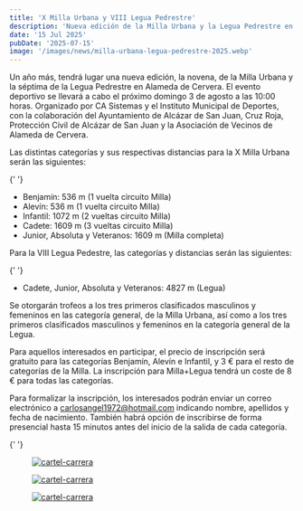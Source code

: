 ```yaml
---
title: 'X Milla Urbana y VIII Legua Pedrestre'
description: 'Nueva edición de la Milla Urbana y la Legua Pedrestre en Alameda de Cervera'
date: '15 Jul 2025'
pubDate: '2025-07-15'
image: '/images/news/milla-urbana-legua-pedrestre-2025.webp'
---
```



Un año más, tendrá lugar una nueva edición, la novena, de la Milla Urbana y la séptima de la Legua Pedrestre en Alameda de Cervera. El evento deportivo se llevará a cabo el próximo domingo 3 de agosto a las 10:00 horas. Organizado por CA Sistemas y el Instituto Municipal de Deportes, con la colaboración del Ayuntamiento de Alcázar de San Juan, Cruz Roja, Protección Civil de Alcázar de San Juan y la Asociación de Vecinos de Alameda de Cervera.

Las distintas categorías y sus respectivas distancias para la X Milla Urbana serán las siguientes:

{' '}

<ul class='px-5 space-y-1 list-disc list-inside'>
	<li>Benjamín: 536 m (1 vuelta circuito Milla)</li>
	<li>Alevín: 536 m (1 vuelta circuito Milla)</li>
	<li>Infantil: 1072 m (2 vueltas circuito Milla)</li>
	<li>Cadete: 1609 m (3 vueltas circuito Milla)</li>
	<li>Junior, Absoluta y Veteranos: 1609 m (Milla completa)</li>
</ul>

Para la VIII Legua Pedestre, las categorías y distancias serán las siguientes:

{' '}

<ul class='px-5 space-y-1 list-disc list-inside '>
	<li>Cadete, Junior, Absoluta y Veteranos: 4827 m (Legua)</li>
</ul>

Se otorgarán trofeos a los tres primeros clasificados masculinos y femeninos en las categoría general, de la Milla Urbana, así como a los tres primeros clasificados masculinos y femeninos en la categoría general de la Legua.

Para aquellos interesados en participar, el precio de inscripción será gratuito para las categorías Benjamín, Alevín e Infantil, y 3 € para el resto de categorías de la Milla. La inscripción para Milla+Legua tendrá un coste de 8 € para todas las categorías.

Para formalizar la inscripción, los interesados podrán enviar un correo electrónico a <FontBold className="text-secondary"><a href='mailto:carlosangel1972@hotmail.com'>carlosangel1972@hotmail.com</a></FontBold> indicando nombre, apellidos y fecha de nacimiento. También habrá opción de inscribirse de forma presencial hasta 15 minutos antes del inicio de la salida de cada categoría.

{' '}

<figure class='rounded shadow-lg shadow-gray-400 max-w-auto lg:max-w-lg mx-auto'>
	<a
		href='/images/news/milla-urbana-legua-pedrestre-2025.webp'
		target='_blank'
		rel='noopener noreferrer'
	>
		<img
			src='/images/news/milla-urbana-legua-pedrestre-2025.webp'
			alt='cartel-carrera'
			class='rounded max-w-auto mt-14'
		/>
	</a>
</figure>

<figure class='rounded shadow-lg shadow-gray-400 max-w-auto lg:max-w-lg mx-auto'>
	<a href='/images/news/x-milla-urbana.webp' target='_blank' rel='noopener noreferrer'>
		<img
			src='/images/news/x-milla-urbana.webp'
			alt='cartel-carrera'
			class='rounded max-w-auto mt-14'
		/>
	</a>
</figure>

<figure class='rounded shadow-lg shadow-gray-400 max-w-auto lg:max-w-lg mx-auto'>
	<a href='/images/news/viii-legua.webp' target='_blank' rel='noopener noreferrer'>
		<img src='/images/news/viii-legua.webp' alt='cartel-carrera' class='rounded max-w-auto mt-14' />
	</a>
</figure>
